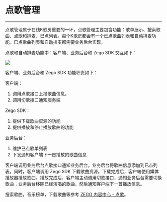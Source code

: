 # 点歌管理

---

点歌管理属于在线K歌房重要的一环，点歌管理主要包含功能：歌单展示、搜索歌曲、点歌和排麦、已点列表。每个K歌房都会有一个已点歌曲列表和自动排麦功能。已点歌曲列表和自动排麦都需要业务后台实现。

点歌和自动排麦功能中：客户端、业务后台和 Zego SDK 交互如下：

<Frame width="512" height="auto" >
  <img src="https://storage.zego.im/sdk-doc/Pics/ktv/Get_Songs_Sequences.png" />
</Frame>

客户端、业务后台和 Zego SDK 功能职责如下：

客户端：
1. 调用点歌接口上报歌曲信息。
2. 调用切歌接口通知服务端

Zego SDK：
1. 提供下载歌曲资源的功能
2. 提供播放和停止播放歌曲的功能

业务后台：
1. 维护已点歌单列表
2. 下发通知客户端下一首播放的歌曲信息

客户端调用业务后台点歌接口通知业务后台，业务后台将歌曲信息添加到已点列表。同时，客户端调用 Zego SDK 下载歌曲资源。下载完成后，客户端使用媒体播放器播放歌曲。播放完成后，客户端主动调用切歌接口，通知业务后台需要切换歌曲；业务后台移除已经演唱的歌曲，然后通知客户端下一首播放信息。

搜索歌曲，音乐榜单，下载歌曲等参考 [ZEGO 内容中心 - 点歌](./../ZEGO%20Content%20Center/Sing%20songs.mdx)。

